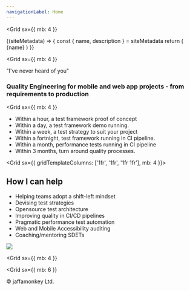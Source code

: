 ```yaml
---
navigationLabel: Home
---
```



<Grid
  sx={{
    mb: 4
  }}
>

<SiteMetaData>
  {(siteMetadata) => {
    const { name, description } = siteMetadata
    return (
      <Fragment>
        <Heading as='h1' variant="styles.h1">{name}</Heading>
      </Fragment>
    )
  }}
</SiteMetaData>
</Grid>

<Grid
  sx={{
    mb: 4
  }}
>
<Message variant='secondary'>"I've never heard of you"</Message>
</Grid>

### Quality Engineering for mobile and web app projects - from requirements to production

<Grid
  sx={{
    mb: 4
  }}
>

- Within a hour, a test framework proof of concept
- Within a day, a test framework demo running.
- Within a week, a test strategy to suit your project
- Within a fortnight, test framework running in CI pipeline.
- Within a month, performance tests running in CI pipeline
- Within 3 months, turn around quality processes.

</Grid>

<Grid  sx={{ gridTemplateColumns: ['1fr', '1fr', '1fr 1fr'], mb: 4 }}>  
<Box>

## How I can help

- Helping teams adopt a shift-left mindset
- Devising test strategies
- Opensource test architecture
- Improving quality in CI/CD pipelines
- Pragmatic performance test automation
- Web and Mobile Accessibility auditing
- Coaching/mentoring SDETs

</Box>
<Box>

<Image src="https://raw.githubusercontent.com/jaffamonkey/gatsby-theme-terminal/main/static/images/clients.png" />

  </Box>
</Grid>

<Grid
  sx={{
    mb: 4
  }}
>
<Box>
</Box>
</Grid>

<Grid
  sx={{
    mb: 6
  }}
>
  <Box p={1}>
    &copy; jaffamonkey Ltd.
  </Box>
</Grid>